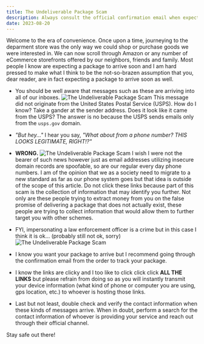 ```yaml
---
title: The Undeliverable Package Scam
description: Always consult the official confirmation email when expecting a package.
date: 2023-08-20
---
```


Welcome to the era of convenience. Once upon a time, journeying to the deparment store was the only way we could shop or purchase goods we were interested in.
We can now scroll through Amazon or any number of eCommerce storefronts offered by our neighbors, friends and family.
Most people I know are expecting a package to arrive soon and I am hard pressed to make what I think to be the not-so-brazen assumption that you, dear reader, are in fact expecting a package to arrive soon as well.
- You should be well aware that messages such as these are arriving into all of our inboxes.
  <Image
    src="/package-scam-1.png"
    width={256}
    height={256}
    alt="The Undeliverable Package Scam"
  />
This message did not originate from the United States Postal Service (USPS).
How do I know? Take a gander at the sender address.
Does it look like it came from the USPS?
The answer is no because the USPS sends emails only from the `usps.gov` domain.
- _"But hey..."_ I hear you say, _"What about from a phone number? THIS LOOKS LEGITIMATE, RIGHT!?"_
- __WRONG.__
  <Image
    src="/package-scam-2.png"
    width={256}
    height={256}
    alt="The Undeliverable Package Scam"
  />
I wish I were not the bearer of such news however just as email addresses utilizing insecure domain records are spoofable, so are our regular every day phone numbers.
I am of the opinion that we as a society need to migrate to a new standard as far as our phone system goes but that idea is outside of the scope of this article.
Do not click these links because part of this scam is the collection of information that may identify you further.
Not only are these people trying to extract money from you on the false promise of delivering a package that does not actually exist, these people are trying to collect information that would allow them to further target you with other schemes.
- FYI, impersonating a law enforcement officer is a crime but in this case I think it is ok... (probably still not ok, sorry)
  <Image
    src="/package-scam-3.png"
    width={256}
    height={256}
    alt="The Undeliverable Package Scam"
  />

- I know you want your package to arrive but I recommend going through the confirmation email from the order to track your package.
- I know the links are clicky and I too like to click click click __ALL THE LINKS__ but please refrain from doing so as you will instantly transmit your device information (what kind of phone or computer you are using, gps location, etc.) to whoever is hosting those links.
- Last but not least, double check and verify the contact information when these kinds of messages arrive. When in doubt, perform a search for the contact information of whoever is providing your service and reach out through their official channel.

Stay safe out there!